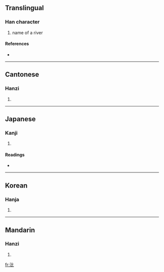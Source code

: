 ==Translingual==

===Han character===
{{Han char|rn=85|rad=水|as=04|sn=7|four=3111<sub>0</sub>|canj=水心心 (EPP)}}

# name of a river

====References====
* {{Han ref|kx=0611.200|dkj=17211|dj=1005.020|hdz=31562.020|uh=6C98|ud=27800|bh=A85D|bd=43101}}

----

==Cantonese==

===Hanzi===
{{yue-hanzi|jyut=|y=bei2}}

# {{defn|Cantonese}}

----

==Japanese==

===Kanji===
{{ja-kanji|grade=|rs=水04}}

# {{defn|Japanese}}

====Readings====
* {{ja-readings|on=[[ひ]] (hi), [[び]] (bi)|kun=}}

----

==Korean==

===Hanja===
{{ko-hanja|hangeul=비|eumhun=|rv=bi|mr=pi|y=pi}}

# {{defn|Korean}}

----

==Mandarin==

===Hanzi===
{{cmn-hanzi|pin=[[bǐ]] ([[bi3]])|wg=pi<sup>3</sup>}}

# {{defn|Mandarin}}

[[fr:沘]]